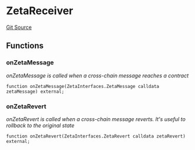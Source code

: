 # ZetaReceiver
[Git Source](https://github.com/zeta-chain/protocol-contracts/blob/main/docs/src/contracts/evm/legacy/ZetaInterfaces.sol)


## Functions
### onZetaMessage

*onZetaMessage is called when a cross-chain message reaches a contract*


```solidity
function onZetaMessage(ZetaInterfaces.ZetaMessage calldata zetaMessage) external;
```

### onZetaRevert

*onZetaRevert is called when a cross-chain message reverts.
It's useful to rollback to the original state*


```solidity
function onZetaRevert(ZetaInterfaces.ZetaRevert calldata zetaRevert) external;
```

